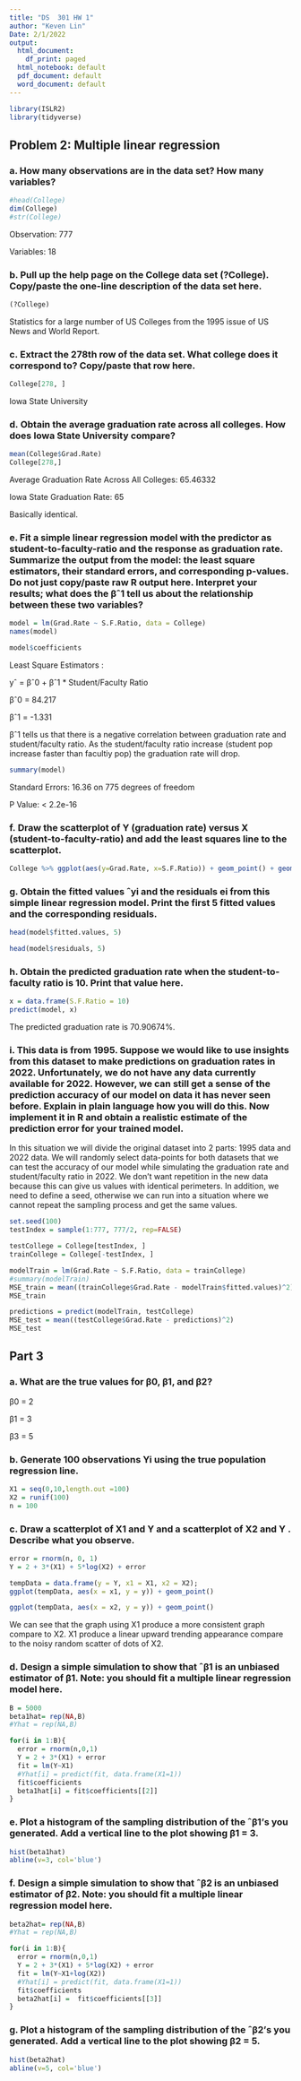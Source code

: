 ```yaml
---
title: "DS  301 HW 1"
author: "Keven Lin"
Date: 2/1/2022
output:
  html_document:
    df_print: paged
  html_notebook: default
  pdf_document: default
  word_document: default
---
```


```r
library(ISLR2)
library(tidyverse)
```

## Problem 2: Multiple linear regression

### a. How many observations are in the data set? How many variables?

```r
#head(College)
dim(College)
#str(College)
```

Observation: 777

Variables: 18


### b. Pull up the help page on the College data set (?College). Copy/paste the one-line description of the data set here.

```r
(?College)
```

Statistics for a large number of US Colleges from the 1995 issue of US News and World Report.

### c. Extract the 278th row of the data set. What college does it correspond to? Copy/paste that row here.

```r
College[278, ]
```

Iowa State University

### d. Obtain the average graduation rate across all colleges. How does Iowa State University compare?

```r
mean(College$Grad.Rate)
College[278,]
```

Average Graduation Rate Across All Colleges: 65.46332

Iowa State Graduation Rate: 65

Basically identical. 

### e. Fit a simple linear regression model with the predictor as student-to-faculty-ratio and the response as graduation rate. Summarize the output from the model: the least square estimators, their standard errors, and corresponding p-values. Do not just copy/paste raw R output here. Interpret your results; what does the βˆ1 tell us about the relationship between these two variables?

```r
model = lm(Grad.Rate ~ S.F.Ratio, data = College)
names(model)
```

```r
model$coefficients
```
Least Square Estimators :

yˆ = βˆ0 + βˆ1 * Student/Faculty Ratio

βˆ0 = 84.217
 
βˆ1 = -1.331

βˆ1 tells us that there is a negative correlation between graduation rate and student/faculty ratio. As the student/faculty ratio increase (student pop increase faster than facultiy pop) the graduation rate will drop. 

```r
summary(model)
```

Standard Errors: 16.36 on 775 degrees of freedom

P Value: < 2.2e-16



### f. Draw the scatterplot of Y (graduation rate) versus X (student-to-faculty-ratio) and add the least squares line to the scatterplot.
```r
College %>% ggplot(aes(y=Grad.Rate, x=S.F.Ratio)) + geom_point() + geom_smooth(method='model') + geom_abline(intercept = 84.217, slope = -1.331005, color="red", size=1.5)

```

### g. Obtain the fitted values ˆyi and the residuals ei from this simple linear regression model. Print the first 5 fitted values and the corresponding residuals.

```r
head(model$fitted.values, 5)
```

```r
head(model$residuals, 5)
```

### h. Obtain the predicted graduation rate when the student-to-faculty ratio is 10. Print that value here.

```r
x = data.frame(S.F.Ratio = 10)
predict(model, x)
```

The predicted graduation rate is 70.90674%. 

### i. This data is from 1995. Suppose we would like to use insights from this dataset to make predictions on graduation rates in 2022. Unfortunately, we do not have any data currently available for 2022. However, we can still get a sense of the prediction accuracy of our model on data it has never seen before. Explain in plain language how you will do this. Now implement it in R and obtain a realistic estimate of the prediction error for your trained model.

In this situation we will divide the original dataset into 2 parts: 1995 data and 2022 data. We will randomly select data-points for both datasets that we can test the accuracy of our model while simulating the graduation rate and student/faculty ratio in 2022. We don't want repetition in the new data because this can give us values with identical perimeters. In addition, we need to define a seed, otherwise we can run into a situation where we cannot repeat the sampling process and get the same values. 

```r
set.seed(100)
testIndex = sample(1:777, 777/2, rep=FALSE)
```

```r
testCollege = College[testIndex, ]
trainCollege = College[-testIndex, ]
```

```r
modelTrain = lm(Grad.Rate ~ S.F.Ratio, data = trainCollege)
#summary(modelTrain)
MSE_train = mean((trainCollege$Grad.Rate - modelTrain$fitted.values)^2) 
MSE_train
```

```r
predictions = predict(modelTrain, testCollege)
MSE_test = mean((testCollege$Grad.Rate - predictions)^2)
MSE_test
```

## Part 3

### a. What are the true values for β0, β1, and β2?

β0 = 2

β1 = 3

β3 = 5

### b. Generate 100 observations Yi using the true population regression line. 

```r
X1 = seq(0,10,length.out =100)
X2 = runif(100)
n = 100
```

### c. Draw a scatterplot of X1 and Y and a scatterplot of X2 and Y . Describe what you observe.

```r
error = rnorm(n, 0, 1)
Y = 2 + 3*(X1) + 5*log(X2) + error
```

```r
tempData = data.frame(y = Y, x1 = X1, x2 = X2);
ggplot(tempData, aes(x = x1, y = y)) + geom_point()
```

```r
ggplot(tempData, aes(x = x2, y = y)) + geom_point()
```

We can see that the graph using X1 produce a more consistent graph compare to X2. X1 produce a linear upward trending appearance compare to the noisy random scatter of dots of X2. 

### d. Design a simple simulation to show that ˆβ1 is an unbiased estimator of β1. Note: you should fit a multiple linear regression model here.

```r
B = 5000
beta1hat= rep(NA,B)
#Yhat = rep(NA,B)

for(i in 1:B){
  error = rnorm(n,0,1)
  Y = 2 + 3*(X1) + error
  fit = lm(Y~X1)
  #Yhat[i] = predict(fit, data.frame(X1=1))
  fit$coefficients
  beta1hat[i] = fit$coefficients[[2]]
}
```

### e. Plot a histogram of the sampling distribution of the ˆβ1’s you generated. Add a vertical line to the plot showing β1 = 3.

```r
hist(beta1hat)
abline(v=3, col='blue')
```

### f. Design a simple simulation to show that ˆβ2 is an unbiased estimator of β2. Note: you should fit a multiple linear regression model here.

```r
beta2hat= rep(NA,B)
#Yhat = rep(NA,B)

for(i in 1:B){
  error = rnorm(n,0,1)
  Y = 2 + 3*(X1) + 5*log(X2) + error
  fit = lm(Y~X1+log(X2))
  #Yhat[i] = predict(fit, data.frame(X1=1))
  fit$coefficients
  beta2hat[i] =  fit$coefficients[[3]]
}
```

### g. Plot a histogram of the sampling distribution of the ˆβ2’s you generated. Add a vertical line to the plot showing β2 = 5.

```r
hist(beta2hat)
abline(v=5, col='blue')
```